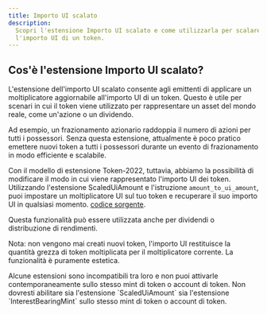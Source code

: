 ```yaml
---
title: Importo UI scalato
description:
  Scopri l'estensione Importo UI scalato e come utilizzarla per scalare
  l'importo UI di un token.
---
```


## Cos'è l'estensione Importo UI scalato?

L'estensione dell'importo UI scalato consente agli emittenti di applicare un
moltiplicatore aggiornabile all'importo UI di un token. Questo è utile per
scenari in cui il token viene utilizzato per rappresentare un asset del mondo
reale, come un'azione o un dividendo.

Ad esempio, un frazionamento azionario raddoppia il numero di azioni per tutti i
possessori. Senza questa estensione, attualmente è poco pratico emettere nuovi
token a tutti i possessori durante un evento di frazionamento in modo efficiente
e scalabile.

Con il modello di estensione Token-2022, tuttavia, abbiamo la possibilità di
modificare il modo in cui viene rappresentato l'importo UI dei token.
Utilizzando l'estensione ScaledUiAmount e l'istruzione `amount_to_ui_amount`,
puoi impostare un moltiplicatore UI sul tuo token e recuperare il suo importo UI
in qualsiasi momento.
[codice sorgente](https://github.com/solana-program/token-2022/tree/main/program/src/extension/scaled_ui_amount).

Questa funzionalità può essere utilizzata anche per dividendi o distribuzione di
rendimenti.

Nota: non vengono mai creati nuovi token, l'importo UI restituisce la quantità
grezza di token moltiplicata per il moltiplicatore corrente. La funzionalità è
puramente estetica.

<Callout type="info">
  Alcune estensioni sono incompatibili tra loro e non puoi attivarle
  contemporaneamente sullo stesso mint di token o account di token. Non dovresti
  abilitare sia l'estensione `ScaledUiAmount` sia l'estensione
  `InterestBearingMint` sullo stesso mint di token o account di token.
</Callout>
